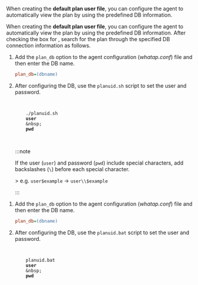 
<Title level={props.level} hashid="check-default-db-id-values-planuid">Viewing the default plan</Title>

<InDoc pages='install-agent'>

When creating the **default plan user file**, you can configure the agent to automatically view the plan by using the predefined DB information. 

</InDoc>

<Xclude pages='install-agent'>

When creating the **default plan user file**, you can configure the agent to automatically view the plan by using the predefined DB information. After checking the box for <Cmdname sid="ITM09107" className="uitext" />, search for the plan through the specified DB connection information as follows.

</Xclude>

<Tabs>
<TabItem value='linux-dfp' label='Linux' default>

1. Add the `plan_db` option to the agent configuration (*whatap.conf*) file and then enter the DB name.

   ```ini title='whatap.conf'
   plan_db=(dbname)
   ```

2. After configuring the DB, use the `planuid.sh` script to set the user and password.

   <pre
   tabIndex="0"
   className="prism-code language-bash codeBlock_node_modules-@docusaurus-theme-classic-lib-theme-CodeBlock-Content-styles-module thin-scrollbar"
   style={{ color: "rgb(191, 199, 213)", backgroundColor: "rgb(41, 45, 62)" }}
   >
   <code className="codeBlockLines_node_modules-@docusaurus-theme-classic-lib-theme-CodeBlock-Content-styles-module">
       <span className="token-line" style={{ color: "rgb(191, 199, 213)" }}>
       <span className="token function">./planuid.sh </span>
       <span className="token plain" style={{ color: "#ff9900" }}><strong>user</strong></span> 
       <span className="token plain" style={{ color: "rgb(255, 255, 0)" }}>&amp;nbsp;</span>
       <span className="token plain" style={{ color: "#ff9900" }}><strong>pwd</strong></span>
       </span>
   </code>
   </pre>

   :::note 

   If the user (`user`) and password (`pwd`) include special characters, add backslashes (`\`) before each special character.

   <HighlightBackslash />
   > e.g. <code>user$example</code> → <code className="highlight-backslash">user\\$example</code>

   :::

</TabItem>

<TabItem value='windows-dfp' label='Windows' default>

1. Add the `plan_db` option to the agent configuration (*whatap.conf*) file and then enter the DB name.

   ```ini title='whatap.conf'
   plan_db=(dbname)
   ```

2. After configuring the DB, use the `planuid.bat` script to set the user and password.

   <pre
   tabIndex="0"
   className="prism-code language-bash codeBlock_node_modules-@docusaurus-theme-classic-lib-theme-CodeBlock-Content-styles-module thin-scrollbar"
   style={{ color: "rgb(191, 199, 213)", backgroundColor: "rgb(41, 45, 62)" }}
   >
   <code className="codeBlockLines_node_modules-@docusaurus-theme-classic-lib-theme-CodeBlock-Content-styles-module">
       <span className="token-line" style={{ color: "rgb(191, 199, 213)" }}>
       <span className="token function">planuid.bat </span>
       <span className="token plain" style={{ color: "#ff9900" }}><strong>user</strong></span> 
       <span className="token plain" style={{ color: "rgb(255, 255, 0)" }}>&amp;nbsp;</span>
       <span className="token plain" style={{ color: "#ff9900" }}><strong>pwd</strong></span>
       </span>
   </code>
   </pre>

</TabItem>
</Tabs>
